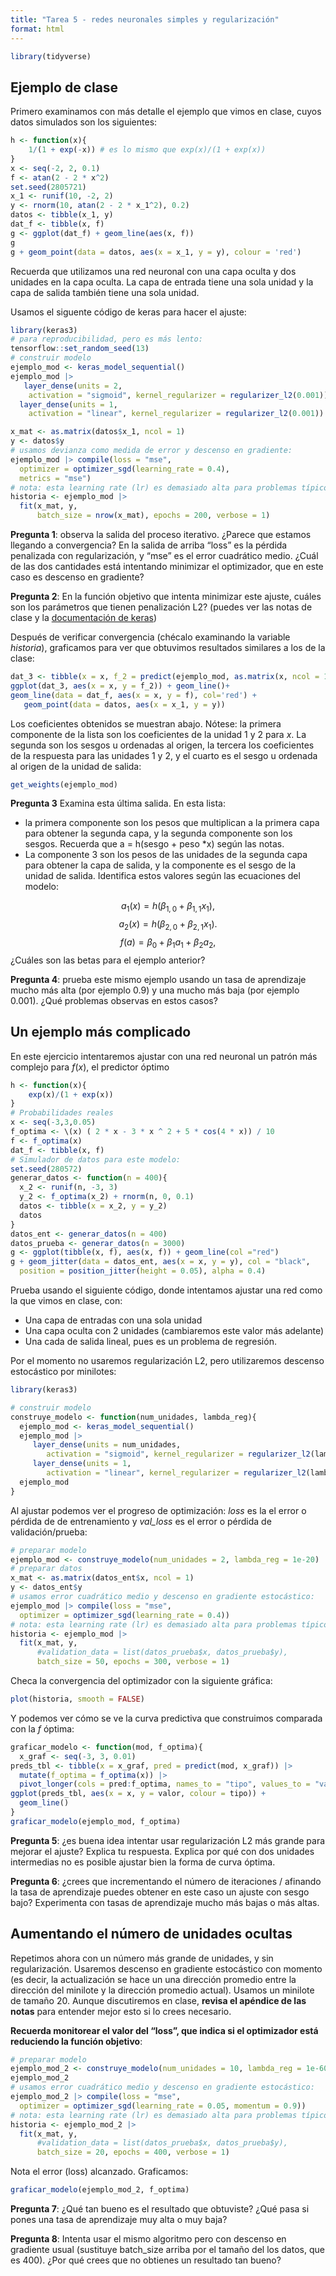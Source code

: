 ```yaml
---
title: "Tarea 5 - redes neuronales simples y regularización"
format: html
---
```


```r
library(tidyverse)
```

## Ejemplo de clase

Primero examinamos con más detalle el ejemplo que vimos en clase, cuyos datos simulados
son los siguientes:

```r
h <- function(x){
    1/(1 + exp(-x)) # es lo mismo que exp(x)/(1 + exp(x))
}
x <- seq(-2, 2, 0.1)
f <- atan(2 - 2 * x^2)
set.seed(2805721)
x_1 <- runif(10, -2, 2)
y <- rnorm(10, atan(2 - 2 * x_1^2), 0.2)
datos <- tibble(x_1, y)
dat_f <- tibble(x, f)
g <- ggplot(dat_f) + geom_line(aes(x, f))
g
g + geom_point(data = datos, aes(x = x_1, y = y), colour = 'red')
```
Recuerda que utilizamos una red neuronal con una capa oculta y dos unidades
en la capa oculta. La capa de entrada tiene una sola unidad y la capa de salida
también tiene una sola unidad.

Usamos el siguente código de keras para hacer el ajuste:

```r
library(keras3)
# para reproducibilidad, pero es más lento:
tensorflow::set_random_seed(13) 
# construir modelo
ejemplo_mod <- keras_model_sequential()
ejemplo_mod |> 
   layer_dense(units = 2, 
    activation = "sigmoid", kernel_regularizer = regularizer_l2(0.001)) |> 
  layer_dense(units = 1, 
    activation = "linear", kernel_regularizer = regularizer_l2(0.001))
```

```r
x_mat <- as.matrix(datos$x_1, ncol = 1)
y <- datos$y
# usamos devianza como medida de error y descenso en gradiente:
ejemplo_mod |> compile(loss = "mse", 
  optimizer = optimizer_sgd(learning_rate = 0.4),
  metrics = "mse")
# nota: esta learning rate (lr) es demasiado alta para problemas típicos
historia <- ejemplo_mod |> 
  fit(x_mat, y, 
      batch_size = nrow(x_mat), epochs = 200, verbose = 1)
```


**Pregunta 1**: observa la salida del proceso iterativo. ¿Parece que estamos llegando
a convergencia? En la salida de arriba "loss" es la pérdida penalizada con regularización,
y "mse" es el error cuadrático medio. ¿Cuál de las dos cantidades está intentando minimizar
el optimizador, que en este caso es descenso en gradiente?

**Pregunta 2**: En la función objetivo que intenta minimizar este ajuste,
cuáles son los parámetros que tienen penalización L2? (puedes ver
las notas de clase y la [documentación de keras](https://keras.io/api/layers/regularizers/))

Después de verificar convergencia (chécalo examinando la variable
*historia*), graficamos para ver que obtuvimos resultados similares a los de la clase:

```r
dat_3 <- tibble(x = x, f_2 = predict(ejemplo_mod, as.matrix(x, ncol = 1))[,1])
ggplot(dat_3, aes(x = x, y = f_2)) + geom_line()+
geom_line(data = dat_f, aes(x = x, y = f), col='red') +
   geom_point(data = datos, aes(x = x_1, y = y))
```

Los coeficientes obtenidos se muestran abajo. Nótese: la primera componente de
la lista son los coeficientes de la unidad 1 y 2 para $x$. La segunda 
son los sesgos u ordenadas al origen, la tercera los coeficientes
de la respuesta para las unidades 1 y 2, y el cuarto es el sesgo u ordenada
al origen de la unidad de salida:

```r
get_weights(ejemplo_mod)
```

**Pregunta 3** Examina esta última salida. En esta lista: 

- la primera componente son los pesos que multiplican a la primera capa para obtener la segunda capa, y la segunda componente son los sesgos. Recuerda que a = h(sesgo + peso *x) según las notas.
- La componente 3 son los pesos de las unidades de la segunda capa para obtener la capa
de salida, y la componente es el sesgo de la unidad de salida. Identifica estos valores 
según las ecuaciones del modelo:

$$a_1(x)=h(\beta_{1,0} + \beta_{1,1} x_1),$$
$$a_2(x)=h(\beta_{2,0} + \beta_{2,1} x_1).$$
$$f(a) = \beta_0 + \beta_1a_1+\beta_2 a_2,$$
¿Cuáles son las betas para el ejemplo anterior?


**Pregunta 4**: prueba este mismo ejemplo usando un tasa de aprendizaje
mucho más alta (por ejemplo 0.9) y una mucho más baja (por ejemplo 0.001).
¿Qué problemas observas en estos casos?

## Un ejemplo más complicado


En este ejercicio intentaremos ajustar con una red neuronal un patrón más
complejo para $f(x)$, el predictor óptimo


```r
h <- function(x){
    exp(x)/(1 + exp(x))
}
# Probabilidades reales
x <- seq(-3,3,0.05)
f_optima <- \(x) ( 2 * x - 3 * x ^ 2 + 5 * cos(4 * x)) / 10
f <- f_optima(x)
dat_f <- tibble(x, f)
# Simulador de datos para este modelo:
set.seed(280572)
generar_datos <- function(n = 400){
  x_2 <- runif(n, -3, 3)
  y_2 <- f_optima(x_2) + rnorm(n, 0, 0.1)
  datos <- tibble(x = x_2, y = y_2)
  datos
}
datos_ent <- generar_datos(n = 400)
datos_prueba <- generar_datos(n = 3000)
g <- ggplot(tibble(x, f), aes(x, f)) + geom_line(col ="red")
g + geom_jitter(data = datos_ent, aes(x = x, y = y), col = "black",
  position = position_jitter(height = 0.05), alpha = 0.4)
```


Prueba usando el siguiente código, donde intentamos ajustar una red como
la que vimos en clase, con: 

- Una capa de entradas con una sola unidad
- Una capa oculta con 2 unidades (cambiaremos este valor más adelante)
- Una cada de salida lineal, pues es un problema de regresión.

Por el momento no usaremos regularización L2, pero utilizaremos descenso
estocástico por minilotes:

```r
library(keras3)

# construir modelo
construye_modelo <- function(num_unidades, lambda_reg){
  ejemplo_mod <- keras_model_sequential()
  ejemplo_mod |> 
     layer_dense(units = num_unidades, 
        activation = "sigmoid", kernel_regularizer = regularizer_l2(lambda_reg)) |> 
     layer_dense(units = 1, 
        activation = "linear", kernel_regularizer = regularizer_l2(lambda_reg))
  ejemplo_mod
}
```

Al ajustar podemos ver el progreso de optimización: *loss* es la
el error o pérdida de de entrenamiento y *val_loss* es el error o pérdida de
validación/prueba:

```r
# preparar modelo
ejemplo_mod <- construye_modelo(num_unidades = 2, lambda_reg = 1e-20)
# preparar datos
x_mat <- as.matrix(datos_ent$x, ncol = 1)
y <- datos_ent$y
# usamos error cuadrático medio y descenso en gradiente estocástico:
ejemplo_mod |> compile(loss = "mse", 
  optimizer = optimizer_sgd(learning_rate = 0.4))
# nota: esta learning rate (lr) es demasiado alta para problemas típicos
historia <- ejemplo_mod |> 
  fit(x_mat, y, 
      #validation_data = list(datos_prueba$x, datos_prueba$y),
      batch_size = 50, epochs = 300, verbose = 1)
```


Checa la convergencia del optimizador con la siguiente gráfica:


```r
plot(historia, smooth = FALSE)
```

Y podemos ver cómo se ve la curva predictiva que construimos comparada con
la $f$ óptima:

```r
graficar_modelo <- function(mod, f_optima){
  x_graf <- seq(-3, 3, 0.01)
preds_tbl <- tibble(x = x_graf, pred = predict(mod, x_graf)) |> 
  mutate(f_optima = f_optima(x)) |> 
  pivot_longer(cols = pred:f_optima, names_to = "tipo", values_to = "valor")
ggplot(preds_tbl, aes(x = x, y = valor, colour = tipo)) + 
  geom_line()
}
graficar_modelo(ejemplo_mod, f_optima)
```
**Pregunta 5**: ¿es buena idea intentar usar regularización L2 más grande para
mejorar el ajuste? Explica tu respuesta. Explica por qué con dos unidades intermedias
no es posible ajustar bien la forma de curva óptima.

**Pregunta 6**: ¿crees que incrementando el número de iteraciones / afinando 
la tasa de aprendizaje puedes obtener
en este caso un ajuste con sesgo bajo? Experimenta con tasas de aprendizaje
mucho más bajas o más altas.


## Aumentando el número de unidades ocultas

Repetimos ahora con un número más grande de unidades, y sin regularización. Usaremos descenso en gradiente estocástico con momento (es decir, la actualización se
hace un una dirección promedio entre la dirección del minilote y la dirección
promedio actual). Usamos un minilote de tamaño 20. Aunque discutiremos en clase,
**revisa el apéndice de las notas** para entender mejor esto si lo crees necesario.

**Recuerda monitorear el valor del "loss", que indica si el optimizador está
reduciendo la función objetivo**:

```r
# preparar modelo
ejemplo_mod_2 <- construye_modelo(num_unidades = 10, lambda_reg = 1e-60)
ejemplo_mod_2
# usamos error cuadrático medio y descenso en gradiente estocástico:
ejemplo_mod_2 |> compile(loss = "mse", 
  optimizer = optimizer_sgd(learning_rate = 0.05, momentum = 0.9))
# nota: esta learning rate (lr) es demasiado alta para problemas típicos
historia <- ejemplo_mod_2 |> 
  fit(x_mat, y, 
      #validation_data = list(datos_prueba$x, datos_prueba$y),
      batch_size = 20, epochs = 400, verbose = 1)
```


Nota el error (loss) alcanzado. Graficamos:

```r
graficar_modelo(ejemplo_mod_2, f_optima)
```

**Pregunta 7**: ¿Qué tan bueno es el resultado que obtuviste? ¿Qué pasa si pones una
tasa de aprendizaje muy alta o muy baja?

**Pregunta 8**: Intenta usar el mismo algoritmo pero con descenso en gradiente usual (sustituye batch_size arriba por el tamaño
del los datos, que es 400). ¿Por qué crees que no obtienes un resultado tan bueno?
